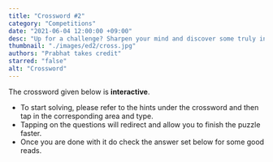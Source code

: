 ```yaml
---
title: "Crossword #2"
category: "Competitions"
date: "2021-06-04 12:00:00 +09:00"
desc: "Up for a challenge? Sharpen your mind and discover some truly intriguing facts with the crossword in this issue of the college bugle !"
thumbnail: "./images/ed2/cross.jpg"
authors: "Prabhat takes credit"
starred: "false"
alt: "Crossword"
---
```



The crossword given below is **interactive**.

- To start solving, please refer to the hints under the crossword and then tap in the corresponding area and type.
- Tapping on the questions will redirect and allow you to finish the puzzle faster.
- Once you are done with it do check the answer set below for some good reads.

<App version={2}/>
<Expandable version={2}/>